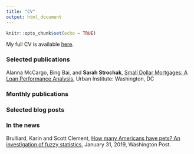 ```yaml
---
title: "CV"
output: html_document
---
```


```r
knitr::opts_chunk$set(echo = TRUE)
```

My full CV is available [here](cv_files/Strochak_CV_Nov2018.pdf).

### Selected publications

Alanna McCargo, Bing Bai, and **Sarah Strochak**, [Small Dollar Mortgages: A Loan Performance Analysis](https://www.urban.org/research/publication/small-dollar-mortgages-loan-performance-analysis), Urban Institute: Washington, DC

### Monthly publications

### Selected blog posts

### In the news

Brulliard, Karin and Scott Clement, [How many Americans have pets? An investigation of fuzzy statistics](https://www.washingtonpost.com/science/2019/01/31/how-many-americans-have-pets-an-investigation-into-fuzzy-statistics/?utm_term=.50f982941a55), January 31, 2019, Washington Post.
